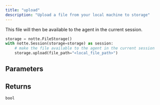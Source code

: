 ```yaml
---
title: "upload"
description: "Upload a file from your local machine to storage"
---
```




This file will then be available to the agent in the current session.

```python
storage = notte.FileStorage()
with notte.Session(storage=storage) as session:
    # make the file available to the agent in the current session
    storage.upload(file_path="<local_file_path>")
```


## Parameters

<ParamField path="file_path" type="str" required>
</ParamField>

<ParamField path="upload_file_name" type="UnionType[str, None]" default="None">
</ParamField>

## Returns

`bool`
